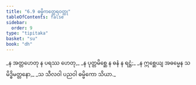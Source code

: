 ```yaml
---
title: "6.9 ဓမ္မိကတ္ထေရဝတ္ထု"
tableOfContents: false
sidebar:
  order: 9
type: "tipitaka"
basket: "su"
book: "dh"
---
```



<DynamicBreadcrumb />

<Division number="84" book="dh" e="ch" v="18" p="25">

<Paragraph number="90" type="verses" book="dh">
_န အတ္တဟေတု န ပရဿ ဟေတု,_  
_န ပုတ္တမိစ္ဆေ န ဓနံ န ရဋ္ဌံ;_  
_န ဣစ္ဆေယျ အဓမ္မေန သမိဒ္ဓိမတ္တနော,_  
_သ သီလဝါ ပညဝါ ဓမ္မိကော သိယာ._
</Paragraph>
</Division>
